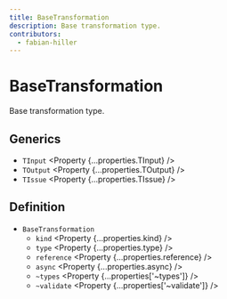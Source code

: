 ```yaml
---
title: BaseTransformation
description: Base transformation type.
contributors:
  - fabian-hiller
---
```



# BaseTransformation

Base transformation type.

## Generics

- `TInput` <Property {...properties.TInput} />
- `TOutput` <Property {...properties.TOutput} />
- `TIssue` <Property {...properties.TIssue} />

## Definition

- `BaseTransformation`
  - `kind` <Property {...properties.kind} />
  - `type` <Property {...properties.type} />
  - `reference` <Property {...properties.reference} />
  - `async` <Property {...properties.async} />
  - `~types` <Property {...properties['~types']} />
  - `~validate` <Property {...properties['~validate']} />

